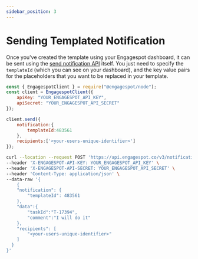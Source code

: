 ```yaml
---
sidebar_position: 3
---
```



# Sending Templated Notification
Once you've created the template using your Engagespot dashboard, it can be sent using the <a href="/docs/rest-api#tag/Notifications/paths/~1v3~1notifications/post">send notification API</a> itself.
You just need to specify the `templateId` (which you can see on your dashboard), and the key value pairs for the placeholders that you want to be replaced in your template.

<Tabs>
<TabItem value="node" label="Node">

```js
const { EngagespotClient } = require("@engagespot/node");
const client = EngagespotClient({
    apiKey: "YOUR_ENGAGESPOT_API_KEY",
    apiSecret: "YOUR_ENGAGESPOT_API_SECRET"
});

client.send({
    notification:{
        templateId:483561
    },
    recipients:['<your-users-unique-identifier>']
});
```

</TabItem>

<TabItem value="curl" label="cURL">

```bash
curl --location --request POST 'https://api.engagespot.co/v3/notifications' \
--header 'X-ENGAGESPOT-API-KEY: YOUR_ENGAGESPOT_API_KEY' \
--header 'X-ENGAGESPOT-API-SECRET: YOUR_ENGAGESPOT_API_SECRET' \
--header 'Content-Type: application/json' \
--data-raw '{
    {
    "notification": {
        "templateId": 483561        
    },
    "data":{
        "taskId":"T-17394",
        "comment":"I will do it"
    },
    "recipients": [
        "<your-users-unique-identifier>"
    ]
  }
}'
```

</TabItem>

</Tabs>
